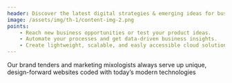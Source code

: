```yaml
---
header: Discover the latest digital strategies & emerging ideas for business growth
image: /assets/img/th-1/content-img-2.png
points: 
    - Reach new business opportunities or test your product ideas.
    - Automate your processes and get data-driven business insights.
    - Create lightweight, scalable, and easly accessible cloud solution.
---
```


Our brand tenders and marketing mixologists always serve up unique, design-forward websites coded with today’s modern technologies
